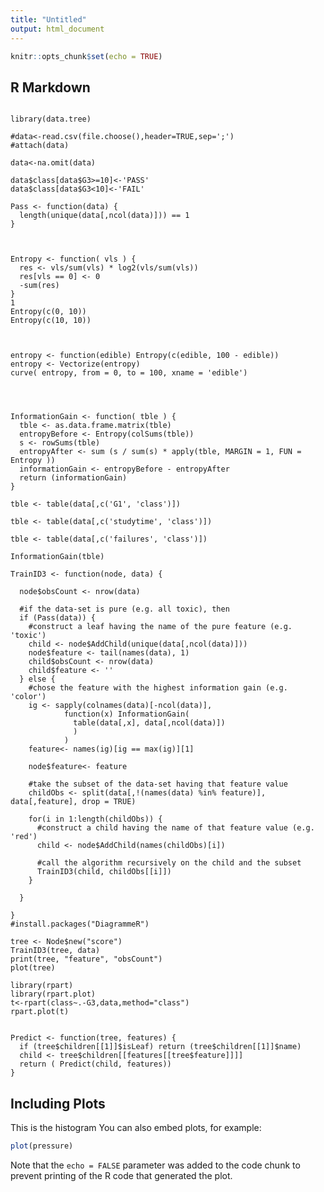 ---
title: "Untitled"
output: html_document
---

```{r setup, include=FALSE}
knitr::opts_chunk$set(echo = TRUE)
```

## R Markdown



```{}

library(data.tree)

#data<-read.csv(file.choose(),header=TRUE,sep=';')
#attach(data)

data<-na.omit(data)

data$class[data$G3>=10]<-'PASS'
data$class[data$G3<10]<-'FAIL'

Pass <- function(data) {
  length(unique(data[,ncol(data)])) == 1
}



Entropy <- function( vls ) {
  res <- vls/sum(vls) * log2(vls/sum(vls))
  res[vls == 0] <- 0
  -sum(res)
}
1
Entropy(c(0, 10))
Entropy(c(10, 10))



entropy <- function(edible) Entropy(c(edible, 100 - edible))
entropy <- Vectorize(entropy)
curve( entropy, from = 0, to = 100, xname = 'edible')




InformationGain <- function( tble ) {
  tble <- as.data.frame.matrix(tble)
  entropyBefore <- Entropy(colSums(tble))
  s <- rowSums(tble)
  entropyAfter <- sum (s / sum(s) * apply(tble, MARGIN = 1, FUN = Entropy ))
  informationGain <- entropyBefore - entropyAfter
  return (informationGain)
}

tble <- table(data[,c('G1', 'class')])

tble <- table(data[,c('studytime', 'class')])

tble <- table(data[,c('failures', 'class')])
	
InformationGain(tble)

TrainID3 <- function(node, data) {
    
  node$obsCount <- nrow(data)
  
  #if the data-set is pure (e.g. all toxic), then
  if (Pass(data)) {
    #construct a leaf having the name of the pure feature (e.g. 'toxic')
    child <- node$AddChild(unique(data[,ncol(data)]))
    node$feature <- tail(names(data), 1)
    child$obsCount <- nrow(data)
    child$feature <- ''
  } else {
    #chose the feature with the highest information gain (e.g. 'color')
    ig <- sapply(colnames(data)[-ncol(data)], 
            function(x) InformationGain(
              table(data[,x], data[,ncol(data)])
              )
            )
    feature<- names(ig)[ig == max(ig)][1]
    
    node$feature<- feature
    
    #take the subset of the data-set having that feature value
    childObs <- split(data[,!(names(data) %in% feature)], data[,feature], drop = TRUE)
    
    for(i in 1:length(childObs)) {
      #construct a child having the name of that feature value (e.g. 'red')
      child <- node$AddChild(names(childObs)[i])
      
      #call the algorithm recursively on the child and the subset      
      TrainID3(child, childObs[[i]])
    }
    
  }
  
}
#install.packages("DiagrammeR")
	
tree <- Node$new("score")
TrainID3(tree, data)
print(tree, "feature", "obsCount")
plot(tree)

library(rpart)
library(rpart.plot)
t<-rpart(class~.-G3,data,method="class")
rpart.plot(t)


Predict <- function(tree, features) {
  if (tree$children[[1]]$isLeaf) return (tree$children[[1]]$name)
  child <- tree$children[[features[[tree$feature]]]]
  return ( Predict(child, features))
}

```

## Including Plots
This is the histogram
You can also embed plots, for example:

```{r pressure, echo=FALSE}
plot(pressure)
```

Note that the `echo = FALSE` parameter was added to the code chunk to prevent printing of the R code that generated the plot.
